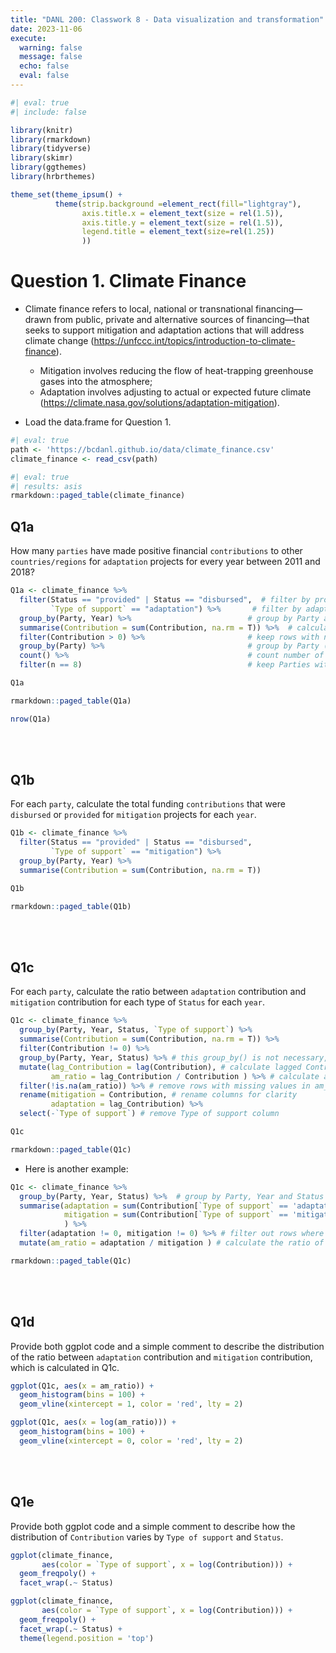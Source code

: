 ```yaml
---
title: "DANL 200: Classwork 8 - Data visualization and transformation"
date: 2023-11-06
execute: 
  warning: false
  message: false
  echo: false
  eval: false
---
```

```r
#| eval: true
#| include: false

library(knitr)
library(rmarkdown)
library(tidyverse)
library(skimr)
library(ggthemes)
library(hrbrthemes)

theme_set(theme_ipsum() +
          theme(strip.background =element_rect(fill="lightgray"),
                axis.title.x = element_text(size = rel(1.5)),
                axis.title.y = element_text(size = rel(1.5)),
                legend.title = element_text(size=rel(1.25))
                ))
```

# Question 1. Climate Finance

- Climate finance refers to local, national or transnational financing—drawn from public, private and alternative sources of financing—that seeks to support mitigation and adaptation actions that will address climate change ([https://unfccc.int/topics/introduction-to-climate-finance](https://unfccc.int/topics/introduction-to-climate-finance)).

  - Mitigation involves reducing the flow of heat-trapping greenhouse gases into the atmosphere;
  - Adaptation involves adjusting to actual or expected future climate ([https://climate.nasa.gov/solutions/adaptation-mitigation](https://climate.nasa.gov/solutions/adaptation-mitigation)).


- Load the data.frame for Question 1.

```r
#| eval: true
path <- 'https://bcdanl.github.io/data/climate_finance.csv'
climate_finance <- read_csv(path)
```


```r
#| eval: true
#| results: asis
rmarkdown::paged_table(climate_finance) 
```


## Q1a

How many `parties` have made positive financial `contributions` to other `countries/regions` for `adaptation` projects for every year between 2011 and 2018?


```r
Q1a <- climate_finance %>% 
  filter(Status == "provided" | Status == "disbursed",  # filter by provided or disbursed status
         `Type of support` == "adaptation") %>%       # filter by adaptation type
  group_by(Party, Year) %>%                          # group by Party and Year
  summarise(Contribution = sum(Contribution, na.rm = T)) %>%  # calculate total contribution
  filter(Contribution > 0) %>%                       # keep rows with non-zero contribution
  group_by(Party) %>%                                # group by Party (unnecessary step)
  count() %>%                                        # count number of observations
  filter(n == 8)                                     # keep Parties with 8 observations
```

```r
Q1a
```

```r
rmarkdown::paged_table(Q1a) 
```

```r
nrow(Q1a)
```

<br><br>

## Q1b

For each `party`, calculate the total funding `contributions` that were `disbursed` or `provided` for `mitigation` projects for each `year`.

```r
Q1b <- climate_finance %>% 
  filter(Status == "provided" | Status == "disbursed",
         `Type of support` == "mitigation") %>% 
  group_by(Party, Year) %>% 
  summarise(Contribution = sum(Contribution, na.rm = T))
```

```r
Q1b
```

```r
rmarkdown::paged_table(Q1b) 
```

<br><br>

## Q1c

For each `party`, calculate the ratio between `adaptation` contribution and `mitigation` contribution for each type of `Status` for each `year`.

```r
Q1c <- climate_finance %>% 
  group_by(Party, Year, Status, `Type of support`) %>% 
  summarise(Contribution = sum(Contribution, na.rm = T)) %>% 
  filter(Contribution != 0) %>% 
  group_by(Party, Year, Status) %>% # this group_by() is not necessary, but it doesn't hurt
  mutate(lag_Contribution = lag(Contribution), # calculate lagged Contribution
         am_ratio = lag_Contribution / Contribution ) %>% # calculate adaptation/mitigation ratio
  filter(!is.na(am_ratio)) %>% # remove rows with missing values in am_ratio
  rename(mitigation = Contribution, # rename columns for clarity
         adaptation = lag_Contribution) %>% 
  select(-`Type of support`) # remove Type of support column

```

```r
Q1c
```

```r
rmarkdown::paged_table(Q1c) 
```

-   Here is another example:

```r
Q1c <- climate_finance %>% 
  group_by(Party, Year, Status) %>%  # group by Party, Year and Status
  summarise(adaptation = sum(Contribution[`Type of support` == 'adaptation'], na.rm = T), # sum the contributions where the Type of support is adaptation
            mitigation = sum(Contribution[`Type of support` == 'mitigation'], na.rm = T) # sum the contributions where the Type of support is mitigation
            ) %>% 
  filter(adaptation != 0, mitigation != 0) %>% # filter out rows where either adaptation or mitigation is 0
  mutate(am_ratio = adaptation / mitigation ) # calculate the ratio of adaptation to mitigation and store it in a new column named am_ratio
```


```r
rmarkdown::paged_table(Q1c) 
```

<br><br>

## Q1d

Provide both ggplot code and a simple comment to describe the distribution of the ratio between `adaptation` contribution and `mitigation` contribution, which is calculated in Q1c.

```r
ggplot(Q1c, aes(x = am_ratio)) +
  geom_histogram(bins = 100) +
  geom_vline(xintercept = 1, color = 'red', lty = 2)
```

```r
ggplot(Q1c, aes(x = log(am_ratio))) +
  geom_histogram(bins = 100) +
  geom_vline(xintercept = 0, color = 'red', lty = 2)
```


<br><br>

## Q1e

Provide both ggplot code and a simple comment to describe how the distribution of `Contribution` varies by `Type of support` and `Status`.


```r
ggplot(climate_finance,
       aes(color = `Type of support`, x = log(Contribution))) +
  geom_freqpoly() +
  facet_wrap(.~ Status)
```

```r
ggplot(climate_finance,
       aes(color = `Type of support`, x = log(Contribution))) +
  geom_freqpoly() +
  facet_wrap(.~ Status) +
  theme(legend.position = 'top')
```

<br><br>